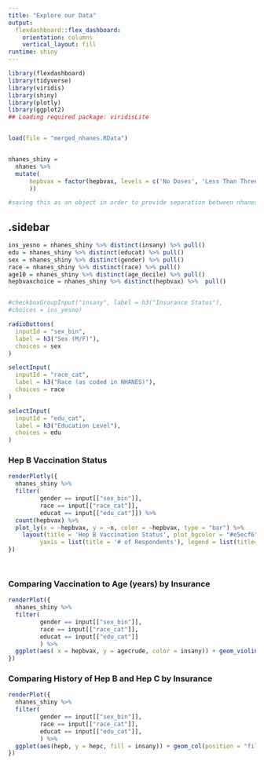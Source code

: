 ```yaml
---
title: "Explore our Data"
output: 
  flexdashboard::flex_dashboard:
    orientation: columns
    vertical_layout: fill
runtime: shiny
---
```


```r
library(flexdashboard)
library(tidyverse)
library(viridis)
library(shiny)
library(plotly)
library(ggplot2)
## Loading required package: viridisLite



```


```r

load(file = "merged_nhanes.RData")


nhanes_shiny = 
  nhanes %>% 
  mutate(
      hepbvax = factor(hepbvax, levels = c('No Doses', 'Less Than Three Doses', 'At Least Three Doses')
      ))

#saving this as an object in order to provide separation between nhanes data and any further data manipulation

```

 {.sidebar}
-----------------------------------------------------------------------

```r
ins_yesno = nhanes_shiny %>% distinct(insany) %>% pull()
edu = nhanes_shiny %>% distinct(educat) %>% pull()
sex = nhanes_shiny %>% distinct(gender) %>% pull()
race = nhanes_shiny %>% distinct(race) %>% pull()
age10 = nhanes_shiny %>% distinct(age_decile) %>% pull()
hepbvaxchoice = nhanes_shiny %>% distinct(hepbvax) %>%  pull()


#checkboxGroupInput("insany", label = h3("Insurance Status"), 
#choices = ins_yesno)

radioButtons(
  inputId = "sex_bin",
  label = h3("Sex (M/F)"),
  choices = sex
)

selectInput(
  inputId = "race_cat",
  label = h3("Race (as coded in NHANES)"), 
  choices = race
)

selectInput(
  inputId = "edu_cat",
  label = h3("Education Level"), 
  choices = edu
)


```

### Hep B Vaccination Status

```r

renderPlotly({
  nhanes_shiny %>% 
  filter(
         gender == input[["sex_bin"]],
         race == input[["race_cat"]],
         educat == input[["edu_cat"]]) %>% 
  count(hepbvax) %>% 
  plot_ly(x = ~hepbvax, y = ~n, color = ~hepbvax, type = "bar") %>% 
    layout(title = 'Hep B Vaccination Status', plot_bgcolor = "#e5ecf6", xaxis = list(title = '# of Hep B Vax Doses'), 
         yaxis = list(title = '# of Respondents'), legend = list(title=list(text ='<b> Doses </b>')))
})

  
```


### Comparing Vaccination to Age (years) by Insurance

```r
renderPlot({
  nhanes_shiny %>% 
  filter(
         gender == input[["sex_bin"]],
         race == input[["race_cat"]],
         educat == input[["edu_cat"]]
         ) %>% 
  ggplot(aes( x = hepbvax, y = agecrude, color = insany)) + geom_violin()
})
```


### Comparing History of Hep B and Hep C by Insurance

```r

renderPlot({
  nhanes_shiny %>% 
  filter(
         gender == input[["sex_bin"]],
         race == input[["race_cat"]],
         educat == input[["edu_cat"]],
         ) %>% 
  ggplot(aes(hepb, y = hepc, fill = insany)) + geom_col(position = "fill")
})
```


